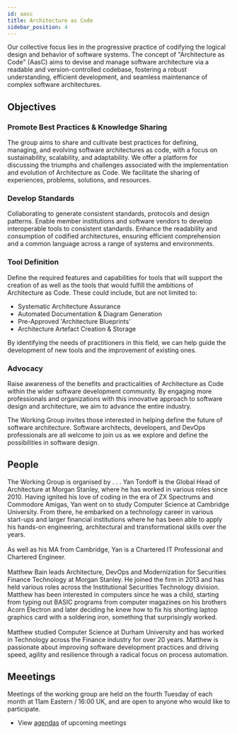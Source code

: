 ```yaml
---
id: aasc
title: Architecture as Code
sidebar_position: 4
---
```


Our collective focus lies in the progressive practice of codifying the logical design and behavior of software systems. The concept of "Architecture as Code" (AasC) aims to devise and manage software architecture via a readable and version-controlled codebase, fostering a robust understanding, efficient development, and seamless maintenance of complex software architectures.

## Objectives

### Promote Best Practices & Knowledge Sharing
The group aims to share and cultivate best practices for defining, managing, and evolving software architectures as code, with a focus on sustainability, scalability, and adaptability. We offer a platform for discussing the triumphs and challenges associated with the implementation and evolution of Architecture as Code. We facilitate the sharing of experiences, problems, solutions, and resources.

### Develop Standards
Collaborating to generate consistent standards, protocols and design patterns. Enable member institutions and software vendors to develop interoperable tools to consistent standards. Enhance the readability and consumption of codified architectures, ensuring efficient comprehension and a common language across a range of systems and environments.

### Tool Definition
Define the required features and capabilities for tools that will support the creation of as well as the tools that would fulfill the ambitions of Architecture as Code. These could include, but are not limited to:
* Systematic Architecture Assurance
* Automated Documentation & Diagram Generation
* Pre-Approved 'Architecture Blueprints'
* Architecture Artefact Creation & Storage

By identifying the needs of practitioners in this field, we can help guide the development of new tools and the improvement of existing ones.

### Advocacy
Raise awareness of the benefits and practicalities of Architecture as Code within the wider software development community. By engaging more professionals and organizations with this innovative approach to software design and architecture, we aim to advance the entire industry.

The Working Group invites those interested in helping define the future of software architecture. Software architects, developers, and DevOps professionals are all welcome to join us as we explore and define the possibilities in software design.

## People
The Working Group is organised by . . .
<Bio name="Yan Tordoff" organisation="Morgan Stanley" image="https://avatars.githubusercontent.com/u/71541861?v=4">
    Yan Tordoff is the Global Head of Architecture at Morgan Stanley, where he has worked in various roles since 2010.  Having ignited his love of coding in the era of ZX Spectrums and Commodore Amigas, Yan went on to study Computer Science at Cambridge University. From there, he embarked on a technology career in various start-ups and larger financial institutions where he has been able to apply his hands-on engineering, architectural and transformational skills over the years.
    <br/><br/>
    As well as his MA from Cambridge, Yan is a Chartered IT Professional and Chartered Engineer.
</Bio>
<br/><br/>
<Bio name="Matthew Bain" organisation="Morgan Stanley" image="https://avatars.githubusercontent.com/u/66839492?v=4">
    Matthew Bain leads Architecture, DevOps and Modernization for Securities Finance Technology at Morgan Stanley. He joined the firm in 2013 and has held various roles across the Institutional Securities Technology division. Matthew has been interested in computers since he was a child, starting from typing out BASIC programs from computer magazines on his brothers Acorn Electron and later deciding he knew how to fix his shorting laptop graphics card with a soldering iron, something that surprisingly worked.
    <br/><br/>
    Matthew studied Computer Science at Durham University and has worked in Technology across the Finance industry for over 20 years. Matthew is passionate about improving software development practices and driving speed, agility and resilience through a radical focus on process automation.
</Bio>

## Meeetings
Meetings of the working group are held on the fourth Tuesday of each month at 11am Eastern / 16:00 UK, and are open to anyone who would like to participate.

* View [agendas](https://github.com/finos/devops-automation/issues?q=is%3Aopen+label%3Ameeting+label%3Aarchitecture-as-code) of upcoming meetings
